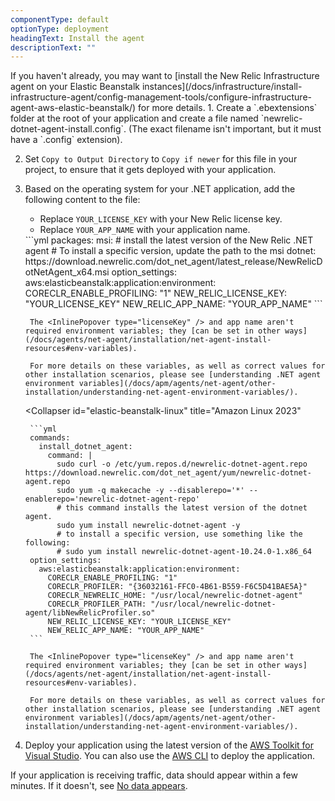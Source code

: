 ```yaml
---
componentType: default
optionType: deployment
headingText: Install the agent
descriptionText: ""  
---
```


<Callout variant="tip">
If you haven't already, you may want to [install the New Relic Infrastructure agent on your Elastic Beanstalk instances](/docs/infrastructure/install-infrastructure-agent/config-management-tools/configure-infrastructure-agent-aws-elastic-beanstalk/) for more details.

</Callout>
1. Create a `.ebextensions` folder at the root of your application and create a file named `newrelic-dotnet-agent-install.config`. (The exact filename isn't important, but it must have a `.config` extension). 

2. Set `Copy to Output Directory` to `Copy if newer` for this file in your project, to ensure that it gets deployed with your application.

3. Based on the operating system for your .NET application, add the following content to the file:
    * Replace `YOUR_LICENSE_KEY` with your New Relic license key.
    * Replace `YOUR_APP_NAME` with your application name.

   <CollapserGroup>
     <Collapser
       id="elastic-beanstalk-windows"
       title="Windows"
     >
        ```yml
        packages:
          msi:
            # install the latest version of the New Relic .NET agent
            # To install a specific version, update the path to the msi
            dotnet: https://download.newrelic.com/dot_net_agent/latest_release/NewRelicDotNetAgent_x64.msi
        option_settings:
          aws:elasticbeanstalk:application:environment:
            CORECLR_ENABLE_PROFILING: "1"
            NEW_RELIC_LICENSE_KEY: "YOUR_LICENSE_KEY"
            NEW_RELIC_APP_NAME: "YOUR_APP_NAME"
        ```

        The <InlinePopover type="licenseKey" /> and app name aren't required environment variables; they [can be set in other ways](/docs/agents/net-agent/installation/net-agent-install-resources#env-variables).

        For more details on these variables, as well as correct values for other installation scenarios, please see [understanding .NET agent environment variables](/docs/apm/agents/net-agent/other-installation/understanding-net-agent-environment-variables/).
     </Collapser>

     <Collapser
       id="elastic-beanstalk-linux"
       title="Amazon Linux 2023"
     >
        ```yml
        commands:
          install_dotnet_agent:
            command: |
              sudo curl -o /etc/yum.repos.d/newrelic-dotnet-agent.repo https://download.newrelic.com/dot_net_agent/yum/newrelic-dotnet-agent.repo
              sudo yum -q makecache -y --disablerepo='*' --enablerepo='newrelic-dotnet-agent-repo'
              # this command installs the latest version of the dotnet agent.
              sudo yum install newrelic-dotnet-agent -y
              # to install a specific version, use something like the following:
              # sudo yum install newrelic-dotnet-agent-10.24.0-1.x86_64
        option_settings:
          aws:elasticbeanstalk:application:environment:
            CORECLR_ENABLE_PROFILING: "1"
            CORECLR_PROFILER: "{36032161-FFC0-4B61-B559-F6C5D41BAE5A}"
            CORECLR_NEWRELIC_HOME: "/usr/local/newrelic-dotnet-agent"
            CORECLR_PROFILER_PATH: "/usr/local/newrelic-dotnet-agent/libNewRelicProfiler.so"
            NEW_RELIC_LICENSE_KEY: "YOUR_LICENSE_KEY"
            NEW_RELIC_APP_NAME: "YOUR_APP_NAME"
        ```

        The <InlinePopover type="licenseKey" /> and app name aren't required environment variables; they [can be set in other ways](/docs/agents/net-agent/installation/net-agent-install-resources#env-variables).

        For more details on these variables, as well as correct values for other installation scenarios, please see [understanding .NET agent environment variables](/docs/apm/agents/net-agent/other-installation/understanding-net-agent-environment-variables/).
     </Collapser>
   </CollapserGroup>

4. Deploy your application using the latest version of the [AWS Toolkit for Visual Studio](https://aws.amazon.com/visualstudio/). You can also use the [AWS CLI](https://docs.aws.amazon.com/cli/) to deploy the application.

If your application is receiving traffic, data should appear within a few minutes. If it doesn't, see [No data appears](/docs/agents/net-agent/troubleshooting/no-data-appears-net).